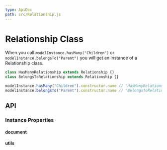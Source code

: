 ```yaml
---
type: ApiDoc
path: src/Relationship.js
---
```


# Relationship Class

When you call `modelInstance.hasMany("Children")` or `modelInstance.belongsTo("Parent")` you will get an instance
of a Relationship class.

```javascript
class HasManyRelationship extends Relationship {}
class BelongsToRelationship extends Relationship {}

modelInstance.hasMany("Children").constructor.name // "HasManyRelationship"
modelInstance.belongsTo("Parent").constructor.name // "BelongsToRelationship"
```

## API

### Instance Properties


#### document

#### utils


